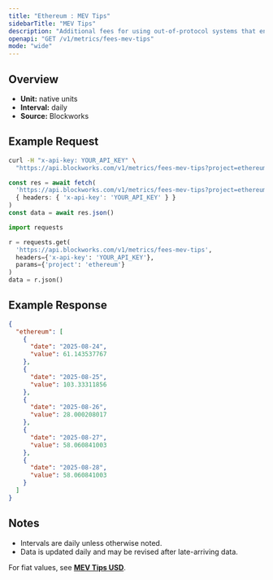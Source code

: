 ```yaml
---
title: "Ethereum : MEV Tips"
sidebarTitle: "MEV Tips"
description: "Additional fees for using out-of-protocol systems that enables users to send transactions, or a bundle of transactions, to block builders for faster transaction execution, MEV capture, or MEV protection."
openapi: "GET /v1/metrics/fees-mev-tips"
mode: "wide"
---
```


## Overview

- **Unit:** native units
- **Interval:** daily
- **Source:** Blockworks

## Example Request

<CodeGroup>

```bash cURL
curl -H "x-api-key: YOUR_API_KEY" \
  "https://api.blockworks.com/v1/metrics/fees-mev-tips?project=ethereum"
```

```typescript TypeScript
const res = await fetch(
  'https://api.blockworks.com/v1/metrics/fees-mev-tips?project=ethereum',
  { headers: { 'x-api-key': 'YOUR_API_KEY' } }
)
const data = await res.json()
```

```python Python
import requests

r = requests.get(
  'https://api.blockworks.com/v1/metrics/fees-mev-tips',
  headers={'x-api-key': 'YOUR_API_KEY'},
  params={'project': 'ethereum'}
)
data = r.json()
```

</CodeGroup>

## Example Response

```json
{
  "ethereum": [
    {
      "date": "2025-08-24",
      "value": 61.143537767
    },
    {
      "date": "2025-08-25",
      "value": 103.33311856
    },
    {
      "date": "2025-08-26",
      "value": 28.000208017
    },
    {
      "date": "2025-08-27",
      "value": 58.060841003
    },
    {
      "date": "2025-08-28",
      "value": 58.060841003
    }
  ]
}
```

## Notes
- Intervals are daily unless otherwise noted.
- Data is updated daily and may be revised after late-arriving data.


<Note>For fiat values, see **[MEV Tips USD](./fees-mev-tips-usd)**.</Note>